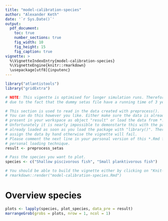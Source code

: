 ```yaml
---
title: "model-calibration-species"
author: "Alexander Keth"
date: '`r Sys.Date()`'
output: 
  pdf_document:
    toc: true
    number_sections: true
    fig_width: 10
    fig_height: 15
    fig_caption: true
vignette: >
  %\VignetteIndexEntry{model-calibration-species}
  %\VignetteEngine{knitr::rmarkdown}
  \usepackage[utf8]{inputenc}
---
```


```r
library("atlantistools")
library("gridExtra")

# NOTE: This vigentte is optimised for longer simulation runs. Therefore the output is not as pleasant
# due to the fact that the dummy setas file have a running time of 3 years.

# This section is used to read in the data created with preprocess(). 
# You can do this however you like. Either make sure the data is already
# present in your workspace as object "result" or load the data from *.rda with load().
# Unfortunately it is nearly impossible to demonstarte this with the package itself because the data is 
# already loaded as soon as you load the package with "library()". Therefore I have to 
# assign the data by hand otherwise the vignette will fail.
# Please comment the next line in your personal version of this *.Rmd file and add your
# personal loading technique.
result <- preprocess_setas

# Pass the species you want to plot.
species <- c("Shallow piscivorous fish", "Small planktivorous fish")

# You should be able to build the vignette either by clicking on "Knit-PDF" or with
# rmarkdown::render("model-calibration-species.Rmd")
```

\newpage

# Overview species 

```r
plots <- lapply(species, plot_species, data_pre = result)
marrangeGrob(grobs = plots, nrow = 1, ncol = 1)
```










